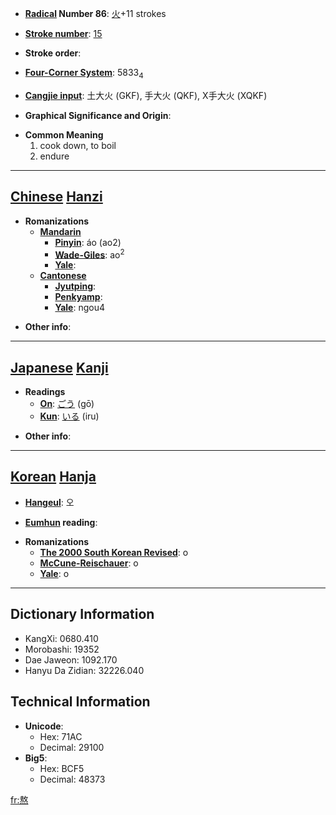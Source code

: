* '''[[Wiktionary:Chinese radical index| Radical]] Number 86''': [[Wiktionary:Chinese radical index 火|火]]+11 strokes

* '''[[Wiktionary:Chinese total strokes index|Stroke number]]''': [[Wiktionary:Chinese total strokes index 15|15]]

* '''Stroke order''': 

* '''[[Wiktionary:Chinese four corner index|Four-Corner System]]''': 5833<sub>4</sub>

* '''[[Wiktionary:Chinese Cangjie index|Cangjie input]]''': 土大火 (GKF), 手大火 (QKF), X手大火 (XQKF)

* '''Graphical Significance and Origin''': 

* '''Common Meaning'''
*#cook down, to boil
*# endure


----

== [[Chinese]] [[Hanzi]] ==

* '''Romanizations'''
** '''[[Mandarin]]'''
*** '''[[Pinyin]]''': áo (ao2)
*** '''[[Wade-Giles]]''': ao<sup>2</sup>
*** '''[[Yale]]''': 
** '''[[Cantonese]]'''
*** '''[[Jyutping]]''':
*** '''[[Penkyamp]]''': 
*** '''[[Yale]]''': ngou4

* '''Other info''': 

----

== [[Japanese]] [[Kanji]] ==

* '''Readings'''
** '''[[On]]''': [[ごう]] (gō)
** '''[[Kun]]''': [[いる]] (iru)

* '''Other info''':  

----

== [[Korean]] [[Hanja]] ==

* '''[[Hangeul]]''': 오

* '''[[Eumhun]] reading''': 

* '''Romanizations'''
** '''[[The 2000 South Korean Revised Romanization|The 2000 South Korean Revised]]''': o
** '''[[McCune-Reischauer]]''': o
** '''[[Yale]]''': o

----

== Dictionary Information ==

* KangXi: 0680.410
* Morobashi: 19352
* Dae Jaweon: 1092.170
* Hanyu Da Zidian: 32226.040

== Technical Information ==

* '''Unicode''':
** Hex: 71AC
** Decimal: 29100
* '''Big5''':
** Hex: BCF5
** Decimal: 48373

[[fr:熬]]